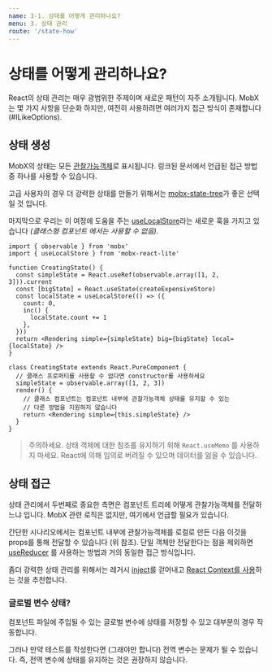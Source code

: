 ```yaml
---
name: 3-1. 상태를 어떻게 관리하나요?
menu: 3. 상태 관리
route: '/state-how'
---
```


# 상태를 어떻게 관리하나요?

React의 상태 관리는 매우 광범위한 주제이며 새로운 패턴이 자주 소개됩니다. MobX는 몇 가지 사항을 단순화 하지만, 여전히 사용하려면 여러가지 접근 방식이 존재합니다 (#ILikeOptions).

## 상태 생성

MobX의 상태는 모든 [관찰가능객체][observable]로 표시됩니다. 링크된 문서에서 언급된 접근 방법 중 하나를 사용할 수 있습니다.

고급 사용자의 경우 더 강력한 상태를 만들기 위해서는 [mobx-state-tree]가 좋은 선택일 것 입니다.

마지막으로 우리는 이 여정에 도움을 주는 [useLocalStore]라는 새로운 훅을 가지고 있습니다 _(클래스형 컴포넌트 에서는 사용할 수 없음)_.

```tsx
import { observable } from 'mobx'
import { useLocalStore } from 'mobx-react-lite'

function CreatingState() {
  const simpleState = React.useRef(observable.array([1, 2, 3])).current
  const [bigState] = React.useState(createExpensiveStore)
  const localState = useLocalStore(() => ({
    count: 0,
    inc() {
      localState.count += 1
    },
  }))
  return <Rendering simple={simpleState} big={bigState} local={localState} />
}

class CreatingState extends React.PureComponent {
  // 클래스 프로퍼티를 사용할 수 없다면 constructor를 사용하세요
  simpleState = observable.array([1, 2, 3])
  render() {
    // 클래스 컴포넌트는 컴포넌트 내부에 관찰가능객체 상태를 유지할 수 있는
    // 다른 방법을 지원하지 않습니다
    return <Rendering simple={this.simpleState} />
  }
}
```

> 주의하세요. 상태 객체에 대한 참조를 유지하기 위해 `React.useMemo` 를 사용하지 마세요. React에 의해 임의로 버려질 수 있으며 데이터를 잃을 수 있습니다.

## 상태 접근

상태 관리에서 두번째로 중요한 측면은 컴포넌트 트리에 어떻게 관찰가능객체를 전달하느냐 입니다. MobX 관련 로직은 없지만, 여기에서 언급할 필요가 있습니다.

간단한 시나리오에서는 컴포넌트 내부에 관찰가능객체를 로컬로 만든 다음 이것을 props를 통해 전달할 수 있습니다 (위 참조). 단일 객체만 전달한다는 점을 제외하면 [useReducer] 를 사용하는 방법과 거의 동일한 접근 방식입니다.

좀더 강력한 상태 관리를 위해서는 레거시 [inject]를 걷어내고 [React Context를 사용][context]하는 것을 추천합니다.

### 글로벌 변수 상태?

컴포넌트 파일에 주입될 수 있는 글로벌 변수에 상태를 저장할 수 있고 대부분의 경우 작동합니다.

그러나 만약 테스트를 작성한다면 (그래야만 합니다) 전역 변수는 문제가 될 수 있습니다. 즉, 전역 변수에 상태를 유지하는 것은 권장하지 않습니다.

[usereducer]: https://reactjs.org/docs/hooks-reference.html#usereducer
[observable]: https://mobx.js.org/refguide/observable.html
[mobx-state-tree]: https://github.com/mobxjs/mobx-state-tree
[uselocalstore]: /state-local
[context]: /recipes-context
[inject]: /recipes-inject
